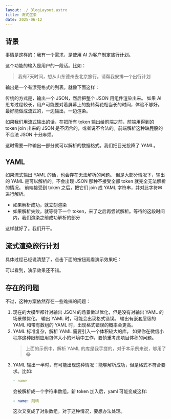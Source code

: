 ```yaml
---
layout: ./_BlogLayout.astro
title: 流式渲染
date: 2025-06-12
---
```



## 背景

事情是这样的：我有一个需求，是使用 AI 为客户制定旅行计划。

这个功能的输入是用户的一段话。比如：

> 我有7天时间，想从山东德州去北京旅行。请帮我安排一个出行计划

输出是一个有漂亮格式的列表。就像下面这样：

<ExamplePlan client:only />

传统的方式是，输出一个 JSON，然后把整个 JSON 用组件渲染出来。
如果 AI 思考过程较长，用户可能要对着屏幕上的旋转菊花相当长的时间，体验不够好。
最好能做成流式的，一边输出，一边渲染。

如果我们用流式输出的话，在把所有 token 输出给前端之前，前端用得到的 token join 出来的 JSON
是不闭合的，或者说不合法的。前端解析这种缺屁股的不合法 JSON 十分麻烦。

这时需要一种输出一部分就可以解析的数据格式。我们把目光投降了 YAML。

## YAML

如果流式输出 YAML 的话，也会存在无法解析的问题。
但是大部分情况下，输出的 YAML 是可以解析的。不会出现 JSON 那种不接受全部 token 就完全无法解析的情况。
前端接受到 token 之后，把它们 join 成 YAML 字符串，并对此字符串进行解析。

- 如果解析成功，就立刻渲染
- 如果解析失败，就等待下一个 token，来了之后再尝试解析。等待的这段时间内，我们渲染之前成功解析的部分

这样就好了。我们开干。

## 流式渲染旅行计划

具体过程已经说清楚了，点击下面的按钮观看演示效果吧：

<StreamingPlan client:only />

可以看到，演示效果还不错。

## 存在的问题

不过，这种方案依然存在一些难搞的问题：

1. 现在的大模型都针对输出 JSON 的场景做过优化，但是没有对输出 YAML 的场景做优化。
   输出 YAML 时，可能会出现格式错误。
   输出有嵌套层级的 YAML 和带有数组的 YAML 时，出现格式错误的概率会更高。
2. YAML 标准复杂，解析 YAML 需要引入一个体积较大的库。
   如果你在微信小程序这种限制应用包体大小的环境中工作，要慎重考虑项目体积的问题。
   > 上面的示例中，解析 YAML 的库是我手搓的，对于本示例来说，够用了 😂
3. YAML 输出一半时，有可能出现这种情况：能够解析成功，但是格式不符合要求。比如:
   ```yaml
   - name
   ```
   会被解析成一个字符串数组。新 token 加入后，yaml 可能变成这样:
   ```yaml
   - name: 刻晴
   ```
   这次又变成了对象数组。对于这种情况，要想办法处理。